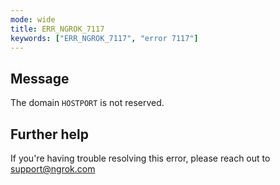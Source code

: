 ```yaml
---
mode: wide
title: ERR_NGROK_7117
keywords: ["ERR_NGROK_7117", "error 7117"]
---
```


## Message

The domain `HOSTPORT` is not reserved.

## Further help

If you're having trouble resolving this error, please reach out to [support@ngrok.com](mailto:support@ngrok.com?subject=Help%20with%20ERR_NGROK_7117)
